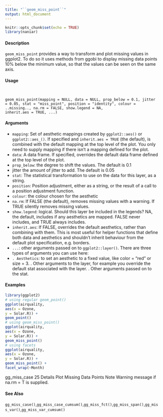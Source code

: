 ---
title: "``geom_miss_point``"
output: html_document
---

```{r setup, include=FALSE}
knitr::opts_chunk$set(echo = TRUE)
library(naniar)
```


####  Description 

``geom_miss_point`` provides a way to transform and plot missing values in ggplot2. To do so it uses methods from ggobi to display missing data points 10% below the minimum value, so that the values can be seen on the same axis.

####  Usage 
<pre><code>

geom_miss_point(mapping = NULL, data = NULL, prop_below = 0.1, jitter = 0.05, stat = "miss_point", position = "identity", colour = ..missing.., na.rm = FALSE, show.legend = NA,
inherit.aes = TRUE, ...)
</code></pre>

#### Arguments 

* ``mapping``: Set of aesthetic mappings created by ``ggplot2::aes()`` or ``ggplot2::aes_()``. If specified and ``inherit.aes = TRUE`` (the default), is combined with the default mapping at the top level of the plot. You only need to supply mapping if there isn't a mapping defined for the plot.
* ``data``: A data frame. If specified, overrides the default data frame defined at the top level of the plot.
* ``prop_below``: the degree to shift the values. The default is 0.1
* jitter the amount of jitter to add. The default is 0.05
* ``stat``: The statistical transformation to use on the data for this layer, as a string.
* ``position``: Position adjustment, either as a string, or the result of a call to a position adjustment function.
* ``colour``: the colour chosen for the aesthetic
* ``na.rm``: If FALSE (the default), removes missing values with a warning. If TRUE silently removes missing values.
* ``show.legend``:   logical. Should this layer be included in the legends? NA, the default, includes if
any aesthetics are mapped. FALSE never includes, and TRUE always includes.
* ``inherit.aes``: If FALSE, overrides the default aesthetics, rather than combining with them. This is most useful for helper functions that define both data and aesthetics and shouldn't inherit behaviour from the default plot specification, e.g. borders.
* ``...``: other arguments passed on to ``ggplot2::layer()``. There are three types of arguments
you can use here:
* ``. Aesthetics``: to set an aesthetic to a fixed value, like color = "red" or size = 3.
. Other arguments to the layer, for example you override the default stat associated with the layer.
. Other arguments passed on to the stat.


#### Examples 
```{r}

library(ggplot2)
# using regular geom_point()
ggplot(airquality,
aes(x = Ozone,
y = Solar.R)) +
geom_point()
# using geom_miss_point()
ggplot(airquality,
aes(x = Ozone,
y = Solar.R)) +
geom_miss_point()
# using facets
ggplot(airquality,
aes(x = Ozone,
y = Solar.R)) +
geom_miss_point() +
facet_wrap(~Month)
```

gg_miss_case 25
Details
Plot Missing Data Points
Note
Warning message if na.rm = T is supplied.

#### See Also 

``gg_miss_case()``,``gg_miss_case_cumsum()``,``gg_miss_fct()``,``gg_miss_span()``,``gg_miss_var()``,``gg_miss_var_cumsum()``